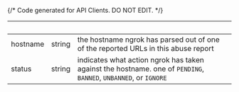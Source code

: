 {/* Code generated for API Clients. DO NOT EDIT. */}

| &nbsp;   | &nbsp; | &nbsp;                                                                                                          |
| -------- | ------ | --------------------------------------------------------------------------------------------------------------- |
| hostname | string | the hostname ngrok has parsed out of one of the reported URLs in this abuse report                              |
| status   | string | indicates what action ngrok has taken against the hostname. one of `PENDING`, `BANNED`, `UNBANNED`, or `IGNORE` |
